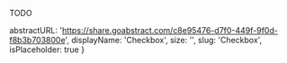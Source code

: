 TODO

  abstractURL: 'https://share.goabstract.com/c8e95476-d7f0-449f-9f0d-f8b3b703800e',
  displayName: 'Checkbox',
  size: '',
  slug: 'Checkbox',
  isPlaceholder: true
}
